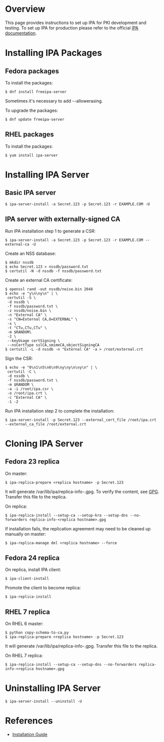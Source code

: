 = Overview =

This page provides instructions to set up IPA for PKI development and testing. To set up IPA for production please refer to the official [http://www.freeipa.org/page/Documentation IPA documentation].

= Installing IPA Packages =

== Fedora packages ==

To install the packages:
<pre>
$ dnf install freeipa-server
</pre>

Sometimes it's necessary to add --allowerasing.

To upgrade the packages:
<pre>
$ dnf update freeipa-server
</pre>

== RHEL packages ==

To install the packages:

<pre>
$ yum install ipa-server
</pre>

= Installing IPA Server =

== Basic IPA server ==

<pre>
$ ipa-server-install -a Secret.123 -p Secret.123 -r EXAMPLE.COM -U
</pre>

== IPA server with externally-signed CA ==

Run IPA installation step 1 to generate a CSR:

<pre>
$ ipa-server-install -a Secret.123 -p Secret.123 -r EXAMPLE.COM --external-ca -U
</pre>

Create an NSS database:

<pre>
$ mkdir nssdb
$ echo Secret.123 > nssdb/password.txt
$ certutil -N -d nssdb -f nssdb/password.txt
</pre>

Create an external CA certificate:

<pre>
$ openssl rand -out nssdb/noise.bin 2048
$ echo -e "y\n\ny\n" | \
 certutil -S \
 -d nssdb \
 -f nssdb/password.txt \
 -z nssdb/noise.bin \
 -n "External CA" \
 -s "CN=External CA,O=EXTERNAL" \
 -x \
 -t "CTu,CTu,CTu" \
 -m $RANDOM\
 -2 \
 --keyUsage certSigning \
 --nsCertType sslCA,smimeCA,objectSigningCA
$ certutil -L -d nssdb -n "External CA" -a > /root/external.crt
</pre>

Sign the CSR:

<pre>
$ echo -e "0\n1\n5\n6\n9\ny\ny\n\ny\n" | \
 certutil -C \
 -d nssdb \
 -f nssdb/password.txt \
 -m $RANDOM \
 -a -i /root/ipa.csr \
 -o /root/ipa.crt \
 -c "External CA" \
 -1 -2
</pre>

Run IPA installation step 2 to complete the installation:

<pre>
$ ipa-server-install -p Secret.123 --external_cert_file /root/ipa.crt --external_ca_file /root/external.crt
</pre>

= Cloning IPA Server =

== Fedora 23 replica ==

On master:
<pre>
$ ipa-replica-prepare <replica hostname> -p Secret.123
</pre>

It will generate /var/lib/ipa/replica-info-<replica hostname>.gpg. To verify the content, see [[GPG]].
Transfer this file to the replica.

On replica:
<pre>
$ ipa-replica-install --setup-ca --setup-kra --setup-dns --no-forwarders replica-info-<replica hostname>.gpg
</pre>

If installation fails, the replication agreement may need to be cleaned up manually on master:
<pre>
$ ipa-replica-manage del <replica hostname> --force
</pre>

== Fedora 24 replica ==

On replica, install IPA client:

<pre>
$ ipa-client-install
</pre>

Promote the client to become replica:

<pre>
$ ipa-replica-install
</pre>

== RHEL 7 replica ==

On RHEL 6 master:
<pre>
$ python copy-schema-to-ca.py
$ ipa-replica-prepare <replica hostname> -p Secret.123
</pre>

It will generate /var/lib/ipa/replica-info-<replica hostname>.gpg. Transfer this file to the replica.

On RHEL 7 replica:
<pre>
$ ipa-replica-install --setup-ca --setup-dns --no-forwarders replica-info-<replica hostname>.gpg
</pre>

= Uninstalling IPA Server =

<pre>
$ ipa-server-install --uninstall -U
</pre>

= References =

* [https://github.com/dogtagpki/freeipa/wiki/Installation-Guide Installation Guide]
